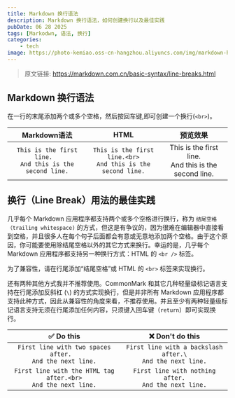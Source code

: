 ---
title: Markdown 换行语法
description: Markdown 换行语法，如何创建换行以及最佳实践
pubDate: 06 28 2025
tags: [Markodwn, 语法, 换行]
categories:
    - tech
image: https://photo-kemiao.oss-cn-hangzhou.aliyuncs.com/img/markdown-huanhang.webp-ys
---

> 原文链接: https://markdown.com.cn/basic-syntax/line-breaks.html

## Markdown 换行语法
在一行的末尾添加两个或多个空格，然后按回车键,即可创建一个换行(`<br>`)。

| Markdown语法 |	HTML |	预览效果 |
| :---: | :---: | :---: | 
| `This is the first line.  `<br />`And this is the second line.` | `This is the first line.<br>`<br /> `And this is the second line.` | This is the first line.<br /> And this is the second line. |

## 换行（Line Break）用法的最佳实践

几乎每个 Markdown 应用程序都支持两个或多个空格进行换行，称为 `结尾空格（trailing whitespace)` 的方式，但这是有争议的，因为很难在编辑器中直接看到空格，并且很多人在每个句子后面都会有意或无意地添加两个空格。由于这个原因，你可能要使用除结尾空格以外的其它方式来换行。幸运的是，几乎每个 Markdown 应用程序都支持另一种换行方式：HTML 的 `<br />` 标签。<br />


为了兼容性，请在行尾添加“结尾空格”或 HTML 的 `<br>` 标签来实现换行。<br />

还有两种其他方式我并不推荐使用。CommonMark 和其它几种轻量级标记语言支持在行尾添加反斜杠 (`\`) 的方式实现换行，但是并非所有 Markdown 应用程序都支持此种方式，因此从兼容性的角度来看，不推荐使用。并且至少有两种轻量级标记语言支持无须在行尾添加任何内容，只须键入回车键（`return`）即可实现换行。

| ✅  Do this | ❌  Don't do this |
| :---: | :---: |
| `First line with two spaces after.  `<br /> `And the next line.` | `First line with a backslash after.\` <br /> `And the next line.` |
| `First line with the HTML tag after.<br>`<br /> `And the next line.` | `First line with nothing after.`<br /> `And the next line.` |